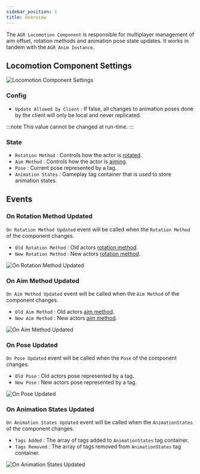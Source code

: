 ```yaml
---
sidebar_position: 1
title: Overview
---
```



The `AGR Locomotion Component` is responsible for multiplayer management of aim
offset, rotation methods and animation pose state updates. It works in tandem
with the `AGR Anim Instance`.

## Locomotion Component Settings

![Locomotion Component Settings](_static/img/overview/locomotion-settings.png)

### Config
* `Update Allowed by Client` : If false, all changes to animation poses done by
the client will only be local and never replicated.

:::note
This value cannot be changed at run-time.
:::

### State
* `Rotation Method` : Controls how the actor is [rotated](/docs/animation-module/types#rotation-method).
* `Aim Method` : Controls how the actor is [aiming](/docs/animation-module/types#aim-method).
* `Pose` : Current pose represented by a tag.
* `Animation States` : Gameplay tag container that is used to store animation
states.

## Events

### On Rotation Method Updated

`On Rotation Method Updated` event will be called when the `Rotation Method` of
the component changes.

* `Old Rotation Method` <Step text="1"/> : Old actors [rotation method](/docs/animation-module/types#rotation-method).
* `New Rotation Method` <Step text="2"/> : New actors [rotation method](/docs/animation-module/types#rotation-method).

![On Rotation Method Updated](_static/img/overview/on-rotation-method-updated.png)

### On Aim Method Updated

`On Aim Method Updated` event will be called when the `Aim Method` of the component
changes.

* `Old Aim Method` <Step text="1"/> : Old actors [aim method](/docs/animation-module/types#aim-method).
* `New Aim Method` <Step text="2"/> : New actors [aim method](/docs/animation-module/types#aim-method).

![On Aim Method Updated](_static/img/overview/on-aim-method-updated.png)

### On Pose Updated

`On Pose Updated` event will be called when the `Pose` of the component changes.

* `Old Pose` <Step text="1"/> : Old actors pose represented by a tag.
* `New Pose` <Step text="2"/> : New actors pose represented by a tag.

![On Pose Updated](_static/img/overview/on-pose-updated.png)

### On Animation States Updated

`On Animation States Updated` event will be called when the `AnimationStates` of
the component changes.

* `Tags Added` <Step text="1"/> : The array of tags added to `AnimationStates`
tag container.
* `Tags Removed` <Step text="2"/> : The array of tags removed from
`AnimationStates` tag container.

![On Animation States Updated](_static/img/overview/on-animation-states-updated.png)